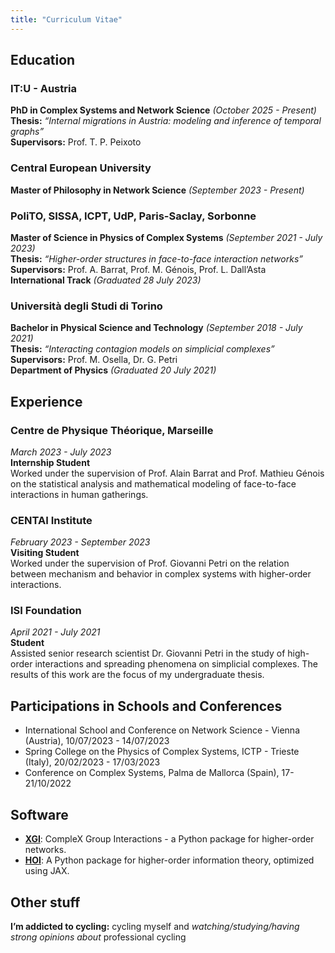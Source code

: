 ```yaml
---
title: "Curriculum Vitae"
---
```


## Education

### IT:U - Austria
**PhD in Complex Systems and Network Science** *(October 2025 - Present)* 
**Thesis:** *"Internal migrations in Austria: modeling and inference of temporal graphs"*  
**Supervisors:** Prof. T. P. Peixoto

### Central European University  
**Master of Philosophy in Network Science** *(September 2023 - Present)*    

### PoliTO, SISSA, ICPT, UdP, Paris-Saclay, Sorbonne  
**Master of Science in Physics of Complex Systems** *(September 2021 - July 2023)*    
**Thesis:** *"Higher-order structures in face-to-face interaction networks"*  
**Supervisors:** Prof. A. Barrat, Prof. M. Génois, Prof. L. Dall'Asta  
**International Track** *(Graduated 28 July 2023)*  

### Università degli Studi di Torino  
**Bachelor in Physical Science and Technology** *(September 2018 - July 2021)*  
**Thesis:** *"Interacting contagion models on simplicial complexes"*  
**Supervisors:** Prof. M. Osella, Dr. G. Petri  
**Department of Physics** *(Graduated 20 July 2021)*  

## Experience

### Centre de Physique Théorique, Marseille 
*March 2023 - July 2023*  
**Internship Student**  
Worked under the supervision of Prof. Alain Barrat and Prof. Mathieu Génois on the statistical analysis and mathematical modeling of face-to-face interactions in human gatherings.

### CENTAI Institute 
*February 2023 - September 2023*  
**Visiting Student**  
Worked under the supervision of Prof. Giovanni Petri on the relation between mechanism and behavior in complex systems with higher-order interactions.

### ISI Foundation 
*April 2021 - July 2021*  
**Student**  
Assisted senior research scientist Dr. Giovanni Petri in the study of high-order interactions and spreading phenomena on simplicial complexes. The results of this work are the focus of my undergraduate thesis.

## Participations in Schools and Conferences

- International School and Conference on Network Science - Vienna (Austria), 10/07/2023 - 14/07/2023  
- Spring College on the Physics of Complex Systems, ICTP - Trieste (Italy), 20/02/2023 - 17/03/2023  
- Conference on Complex Systems, Palma de Mallorca (Spain), 17-21/10/2022  

## Software

- **[XGI](https://xgi.readthedocs.io/en/stable/)**: CompleX Group Interactions - a Python package for higher-order networks.  
- **[HOI](https://brainets.github.io/hoi/)**: A Python package for higher-order information theory, optimized using JAX.  

## Other stuff
**I'm addicted to cycling:** cycling myself and *watching/studying/having strong opinions about* professional cycling

